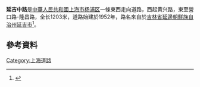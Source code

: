 '''延吉中路'''是[[中華人民共和國|中華人民共和國]][[上海市|上海市]][[杨浦区|杨浦区]]一條東西走向道路，西起黄兴路，東至營口路-隆昌路，全长1203米，道路始建於1952年，路名來自於[[吉林省|吉林省]][[延邊朝鮮族自治州|延邊朝鮮族自治州]][[延吉市|延吉市]]<ref>{{cite news |title=第一节　省地级类 |url=http://www.shtong.gov.cn/Newsite/node2/node2245/node70862/node70870/node70919/node70925/userobject1ai73716.html |publisher=上海市地方志辦公室 |accessdate=2021-01-29 |archive-date=2014-01-08 |archive-url=https://web.archive.org/web/20140108152818/http://www.shtong.gov.cn/newsite/node2/node2245/node70862/node70870/node70919/node70925/userobject1ai73716.html |dead-url=no }}</ref>。

== 參考資料 ==
{{Reflist|2}}

[[Category:上海道路|Category:上海道路]]
{{shanghai-stub}}